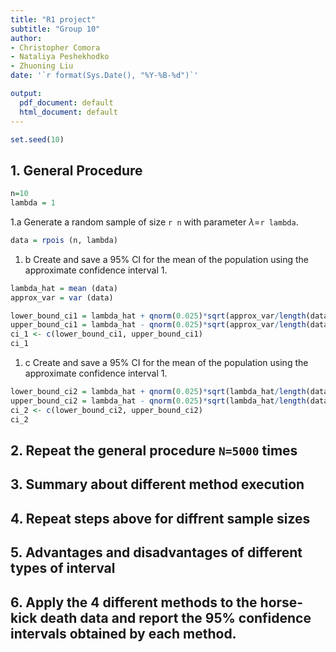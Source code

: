 ```yaml
---
title: "R1 project"
subtitle: "Group 10"
author: 
- Christopher Comora
- Nataliya Peshekhodko 
- Zhuoning Liu
date: '`r format(Sys.Date(), "%Y-%B-%d")`'

output:
  pdf_document: default
  html_document: default
---
```


```r
set.seed(10)
```

## 1. General Procedure
```r
n=10
lambda = 1
```
1.a Generate a random sample of size `r n` with parameter $\lambda$=`r lambda`. 
```r
data = rpois (n, lambda)
```
1. b Create and save a 95% CI for the mean of the population using the approximate
confidence interval 1.
```r
lambda_hat = mean (data)
approx_var = var (data)

lower_bound_ci1 = lambda_hat + qnorm(0.025)*sqrt(approx_var/length(data))
upper_bound_ci1 = lambda_hat - qnorm(0.025)*sqrt(approx_var/length(data))
ci_1 <- c(lower_bound_ci1, upper_bound_ci1)
ci_1
```
1. c Create and save a 95% CI for the mean of the population using the approximate
confidence interval 1.
```r
lower_bound_ci2 = lambda_hat + qnorm(0.025)*sqrt(lambda_hat/length(data))
upper_bound_ci2 = lambda_hat - qnorm(0.025)*sqrt(lambda_hat/length(data))
ci_2 <- c(lower_bound_ci2, upper_bound_ci2)
ci_2
```
## 2. Repeat the general procedure `N=5000` times

## 3. Summary about different method execution

## 4. Repeat steps above for diffrent sample sizes 

## 5. Advantages and disadvantages of different types of interval 

## 6. Apply the 4 different methods to the horse-kick death data and report the 95% confidence intervals obtained by each method.

